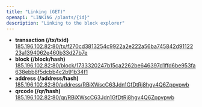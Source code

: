 ```yaml
---
title: "Linking (GET)"
openapi: "LINKING /plants/{id}"
description: "Linking to the block explorer"
---
```


- **transaction (/tx/txid)**\
  [185.196.102.82:80/tx/f270cd3813254c9922a2e222a56ba745842d9112223a1394062e460b33d27b7e](http://xray.bluchain.xyz/tx/f270cd3813254c9922a2e222a56ba745842d9112223a1394062e460b33d27b7e)
- **block (/block/hash)**\
  [185.196.102.82:80/block/1733320247b15ca2262be646397d1ffd6be953fa638ebb8f5dcbb4c2b91b34f1](http://xray.bluchain.xyz/block/1733320247b15ca2262be646397d1ffd6be953fa638ebb8f5dcbb4c2b91b34f1)
- **address (/address/hash)**\
  [185.196.102.82:80/address/RBiXWscC63Jdn1GfDtRj8hgv4Q6Zppvpwb](http://xray.bluchain.xyz/address/RBiXWscC63Jdn1GfDtRj8hgv4Q6Zppvpwb)
- **qrcode (/qr/hash)**\
  [185.196.102.82:80/qr/RBiXWscC63Jdn1GfDtRj8hgv4Q6Zppvpwb](http://xray.bluchain.xyz/qr/RBiXWscC63Jdn1GfDtRj8hgv4Q6Zppvpwb)